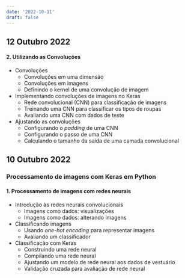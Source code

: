 ```yaml
---
date: '2022-10-11'
draft: false
---
```


## 12 Outubro 2022

#### 2. Utilizando as Convoluções

- Convoluções
  - Convoluções em uma dimensão
  - Convoluções em imagens
  - Definindo o kernel de uma convolução de imagem
- Implementando convoluções de imagens no Keras
  - Rede convolucional (CNN) para classificação de imagens
  - Treinando uma CNN para classificar os tipos de roupas
  - Avaliando uma CNN com dados de teste
- Ajustando as convoluções
  - Configurando o *padding* de uma CNN
  - Configurando o passo de uma CNN
  - Calculando o tamanho da saída de uma camada convolucional

## 10 Outubro 2022

### Processamento de imagens com Keras em Python

#### 1. Processamento de imagens com redes neurais

- Introdução às redes neurais convolucionais
  - Imagens como dados: visualizações
  - Imagens como dados: alterando imagens
- Classificando imagens
  - Usando *one-hot encoding* para representar imagens
  - Avaliando um classificador
- Classificação com Keras
  - Construindo uma rede neural
  - Compilando uma rede neural
  - Ajustando um modelo de rede neural aos dados de vestuário
  - Validação cruzada para avaliação de rede neural